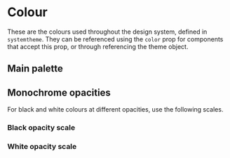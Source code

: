 
<Meta title="System/Colour" />

# Colour

These are the colours used throughout the design system, defined in `systemtheme`. They can be referenced using the `color` prop for components that accept this prop, or through referencing the theme object.

## Main palette
<Preview>
<ColorPalette>
<ColorItem title="Greyscale" subtitle="greyscale theme colours" colors={[colors.black, colors.greyDarkest, colors.greyDarker, colors.greyDark, colors.grey, colors.greyLight, colors.greyLighter, colors.greyLightest, colors.white]} />
<ColorItem title="Primary" subtitle="main theme colour" colors={[colors.primaryDarkest, colors.primaryDarker, colors.primaryDark, colors.primary, colors.primaryLight, colors.primaryLighter, colors.primaryLightest]}  />
<ColorItem title="Success" subtitle="success indicator colour" colors={[colors.successDarkest, colors.successDarker, colors.successDark, colors.success, colors.successLight, colors.successLighter, colors.successLightest]} />
<ColorItem title="Warning" subtitle="warning indicator colour" colors={[colors.warningDarkest, colors.warningDarker, colors.warningDark, colors.warning, colors.warningLight, colors.warningLighter, colors.warningLightest]} />
<ColorItem title="Danger" subtitle="danger indicator colour" colors={[colors.dangerDarkest, colors.dangerDarker, colors.dangerDark, colors.danger, colors.dangerLight, colors.dangerLighter, colors.dangerLightest]} />
</ColorPalette>
</Preview>

## Monochrome opacities

For black and white colours at different opacities, use the following scales.

### Black opacity scale
<Preview>
<Flex justifyContent="center">
  <Colour bg="black" />
  <Colour bg="black90" />
  <Colour bg="black80" />
  <Colour bg="black70" />
  <Colour bg="black60" />
  <Colour bg="black50" />
  <Colour bg="black40" />
  <Colour bg="black30" />
  <Colour bg="black20" />
  <Colour bg="black10" />
</Flex>
</Preview>

### White opacity scale
<Preview>
<Box bg="greyDarkest" padding="6">
<Flex justifyContent="center">
  <Colour bg="white" />
  <Colour bg="white90" />
  <Colour bg="white80" />
  <Colour bg="white70" />
  <Colour bg="white60" />
  <Colour bg="white50" />
  <Colour bg="white40" />
  <Colour bg="white30" />
  <Colour bg="white20" />
  <Colour bg="white10" />
</Flex>
</Box>
</Preview>
